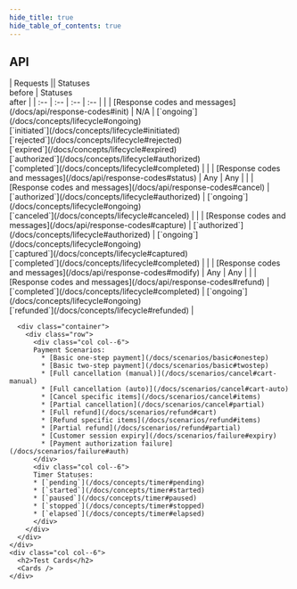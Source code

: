 ```yaml
---
hide_title: true
hide_table_of_contents: true
---
```



<div class="container">
  <div class="row">
    <div class="col col--6">
      <h2>API</h2>
      | Requests || Statuses<br />before | Statuses<br />after |
      | :-- | :-- | :-- | :-- |
      | <InitLink /> | [Response codes and messages](/docs/api/response-codes#init) | N/A | [`ongoing`](/docs/concepts/lifecycle#ongoing)<br />[`initiated`](/docs/concepts/lifecycle#initiated)<br />[`rejected`](/docs/concepts/lifecycle#rejected)<br />[`expired`](/docs/concepts/lifecycle#expired)<br />[`authorized`](/docs/concepts/lifecycle#authorized)<br />[`completed`](/docs/concepts/lifecycle#completed) |
      | <StatusLink /> | [Response codes and messages](/docs/api/response-codes#status) | Any | Any |
      | <CancelLink /> | [Response codes and messages](/docs/api/response-codes#cancel) | [`authorized`](/docs/concepts/lifecycle#authorized) | [`ongoing`](/docs/concepts/lifecycle#ongoing)<br />[`canceled`](/docs/concepts/lifecycle#canceled) |
      | <CaptureLink /> | [Response codes and messages](/docs/api/response-codes#capture) | [`authorized`](/docs/concepts/lifecycle#authorized) | [`ongoing`](/docs/concepts/lifecycle#ongoing)<br />[`captured`](/docs/concepts/lifecycle#captured)<br />[`completed`](/docs/concepts/lifecycle#completed) |
      | <ModifyLink /> | [Response codes and messages](/docs/api/response-codes#modify) | Any | Any |
      | <RefundLink /> | [Response codes and messages](/docs/api/response-codes#refund) | [`completed`](/docs/concepts/lifecycle#completed) | [`ongoing`](/docs/concepts/lifecycle#ongoing)<br />[`refunded`](/docs/concepts/lifecycle#refunded) |

      <div class="container">
        <div class="row">
          <div class="col col--6">
          Payment Scenarios:
            * [Basic one-step payment](/docs/scenarios/basic#onestep)
            * [Basic two-step payment](/docs/scenarios/basic#twostep)
            * [Full cancellation (manual)](/docs/scenarios/cancel#cart-manual)
            * [Full cancellation (auto)](/docs/scenarios/cancel#cart-auto)
            * [Cancel specific items](/docs/scenarios/cancel#items)
            * [Partial cancellation](/docs/scenarios/cancel#partial)
            * [Full refund](/docs/scenarios/refund#cart)
            * [Refund specific items](/docs/scenarios/refund#items)
            * [Partial refund](/docs/scenarios/refund#partial)
            * [Customer session expiry](/docs/scenarios/failure#expiry)
            * [Payment authorization failure](/docs/scenarios/failure#auth)
          </div>
          <div class="col col--6">
          Timer Statuses:
          * [`pending`](/docs/concepts/timer#pending)
          * [`started`](/docs/concepts/timer#started)
          * [`paused`](/docs/concepts/timer#paused)
          * [`stopped`](/docs/concepts/timer#stopped)
          * [`elapsed`](/docs/concepts/timer#elapsed)
          </div>
        </div>
      </div>
    </div>
    <div class="col col--6">
      <h2>Test Cards</h2>
      <Cards />
    </div>
  </div>
</div>